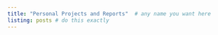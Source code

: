 ```yaml
---
title: "Personal Projects and Reports"  # any name you want here
listing: posts # do this exactly
---
```


